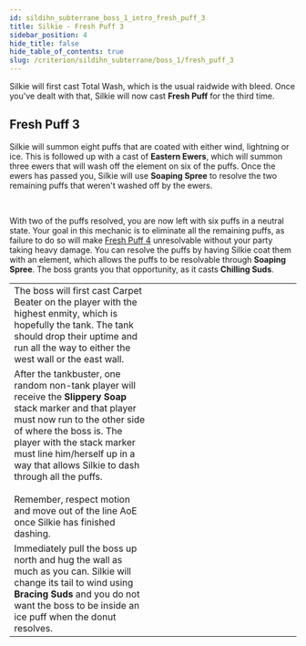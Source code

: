 ```yaml
---
id: sildihn_subterrane_boss_1_intro_fresh_puff_3
title: Silkie - Fresh Puff 3
sidebar_position: 4
hide_title: false
hide_table_of_contents: true
slug: /criterion/sildihn_subterrane/boss_1/fresh_puff_3
---
```


Silkie will first cast <Raidwide>Total Wash</Raidwide>, which is the usual raidwide with bleed. Once you've dealt with that, Silkie will now cast <strong>Fresh Puff</strong> for the third time.

## Fresh Puff 3

Silkie will summon eight puffs that are coated with either wind, lightning or ice. This is followed up with a cast of <strong>Eastern Ewers</strong>, which will summon three ewers that will wash off the element on six of the puffs. Once the ewers has passed you, Silkie will use <strong>Soaping Spree</strong> to resolve the two remaining puffs that weren't washed off by the ewers. 

<KittenAsset path='ass/boss1/fresh_puff_3_eastern_ewers.webm' wrapper='div' />
<br />

With two of the puffs resolved, you are now left with six puffs in a neutral state. Your goal in this mechanic is to eliminate all the remaining puffs, as failure to do so will make [Fresh Puff 4](/criterion/sildihn_subterrane/boss_1/fresh_puff_4) unresolvable without your party taking heavy damage. You can resolve the puffs by having Silkie coat them with an element, which allows the puffs to be resolvable through <strong>Soaping Spree</strong>. The boss grants you that opportunity, as it casts <strong>Chilling Suds</strong>.

<table width='70%'>
    <tr>
        <td width='50%'>The boss will first cast <Tankbuster>Carpet Beater</Tankbuster> on the player with the highest enmity, which is hopefully the tank. The tank should drop their uptime and run all the way to either the west wall or the east wall.</td>
        <td><KittenAsset path='ass/boss1/fresh_puff_3_part1.png' /></td>
    </tr>
    <tr>
        <td width='50%'>After the tankbuster, one random non-tank player will receive the <strong>Slippery Soap</strong> stack marker and that player must now run to the other side of where the boss is. The player with the stack marker must line him/herself up in a way that allows Silkie to dash through all the puffs.<br /><br />Remember, respect motion and move out of the line AoE once Silkie has finished dashing.<br /><KittenAsset path='ass/boss1/fresh_puff_3_part1.webm' /></td>
        <td><KittenAsset path='ass/boss1/fresh_puff_3_part2.png' /></td>
    </tr>
    <tr>
        <td width='50%'>Immediately pull the boss up north and hug the wall as much as you can. Silkie will change its tail to wind using <strong>Bracing Suds</strong> and you do not want the boss to be inside an ice puff when the donut resolves.<br /><KittenAsset path='ass/boss1/fresh_puff_3_part2.webm' /></td>
        <td><KittenAsset path='ass/boss1/fresh_puff_3_part3.png' /></td>
    </tr>
</table>